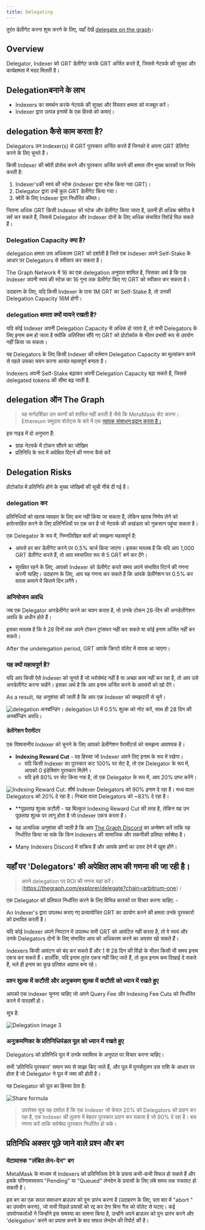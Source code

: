 ```yaml
---
title: Delegating
---
```


तुरंत डेलीगेट करना शुरू करने के लिए, यहाँ देखें [delegate on the graph](https://thegraph.com/explorer/delegate?chain=arbitrum-one)।

## Overview

Delegator, Indexer को GRT डेलीगेट करके GRT अर्जित करते हैं, जिससे नेटवर्क की सुरक्षा और कार्यक्षमता में मदद मिलती है।

<VideoEmbed title="What is Delegating?" youtube="VACg8bitnVc" />

## Delegationबनाने के लाभ

- Indexers का समर्थन करके नेटवर्क की सुरक्षा और विस्तार क्षमता को मजबूत करें।
- Indexer द्वारा उत्पन्न इनामों के एक हिस्से को कमाएं।

## delegation कैसे काम करता है?

Delegators उन Indexer(s) से GRT पुरस्कार अर्जित करते हैं जिनको वे अपना GRT डेलिगेट करने के लिए चुनते हैं।

किसी Indexer की क्वेरी प्रोसेस करने और पुरस्कार अर्जित करने की क्षमता तीन मुख्य कारकों पर निर्भर करती है:

1. Indexer'sकी स्वयं की स्टेक (Indexer द्वारा स्टेक किया गया GRT)।
2. Delegator द्वारा उन्हें कुल GRT डेलीगेट किया गया।
3. क्वेरी के लिए Indexer द्वारा निर्धारित कीमत।

जितना अधिक GRT किसी Indexer को स्टेक और डेलीगेट किया जाता है, उतनी ही अधिक क्वेरीज़ वे सर्व कर सकते हैं, जिससे Delegator और Indexer दोनों के लिए अधिक संभावित रिवॉर्ड मिल सकते हैं।

### Delegation Capacity क्या है?

delegation क्षमता उस अधिकतम GRT को दर्शाती है जिसे एक Indexer अपने Self-Stake के आधार पर Delegators से स्वीकार कर सकता है।

The Graph Network में 16 का एक delegation अनुपात शामिल है, जिसका अर्थ है कि एक Indexer अपनी स्वयं की स्टेक का 16 गुना तक डेलीगेट किए गए GRT को स्वीकार कर सकता है।

उदाहरण के लिए, यदि किसी Indexer के पास 1M GRT का Self-Stake है, तो उनकी Delegation Capacity 16M होगी।

### delegation क्षमता क्यों मायने रखती है?

यदि कोई Indexer अपनी Delegation Capacity से अधिक हो जाता है, तो सभी Delegators के लिए इनाम कम हो जाता है क्योंकि अतिरिक्त सौंपे गए GRT को प्रोटोकॉल के भीतर प्रभावी रूप से उपयोग नहीं किया जा सकता।

यह Delegators के लिए किसी Indexer की वर्तमान Delegation Capacity का मूल्यांकन करने से पहले उसका चयन करना अत्यंत महत्वपूर्ण बनाता है।

Indexers अपनी Self-Stake बढ़ाकर अपनी Delegation Capacity बढ़ा सकते हैं, जिससे delegated tokens की सीमा बढ़ जाती है.

## delegation ऑन The Graph

<VideoEmbed title="How to Acquire GRT" youtube="HVyIrMcNu7I" />

> यह मार्गदर्शिका उन चरणों को शामिल नहीं करती है जैसे कि MetaMask सेट करना। Ethereum समुदाय वॉलेट्स के बारे में एक [व्यापक संसाधन प्रदान करता है।](https://ethereum.org/en/wallets/)

इस गाइड में दो अनुभाग हैं:

- ग्राफ़ नेटवर्क में टोकन सौंपने का जोखिम
- प्रतिनिधि के रूप में अपेक्षित रिटर्न की गणना कैसे करें

## Delegation Risks

प्रोटोकॉल में प्रतिनिधि होने के मुख्य जोखिमों की सूची नीचे दी गई है।

### delegation कर

प्रतिनिधियों को खराब व्यवहार के लिए कम नहीं किया जा सकता है, लेकिन खराब निर्णय लेने को हतोत्साहित करने के लिए प्रतिनिधियों पर एक कर है जो नेटवर्क की अखंडता को नुकसान पहुंचा सकता है।

एक Delegator के रूप में, निम्नलिखित बातों को समझना महत्वपूर्ण है:

- आपसे हर बार डेलीगेट करने पर 0.5% चार्ज किया जाएगा। इसका मतलब है कि यदि आप 1,000 GRT डेलीगेट करते हैं, तो आप स्वचालित रूप से 5 GRT बर्न कर देंगे।

- सुरक्षित रहने के लिए, आपको Indexer को डेलीगेट करते समय अपने संभावित रिटर्न की गणना करनी चाहिए। उदाहरण के लिए, आप यह गणना कर सकते हैं कि आपके डेलीगेशन पर 0.5% कर वापस कमाने में कितने दिन लगेंगे।

### अनियोजन अवधि

जब एक Delegator अनडेलीगेट करने का चयन करता है, तो उनके टोकन 28-दिन की अनडेलीगेशन अवधि के अधीन होते हैं।

इसका मतलब है कि वे 28 दिनों तक अपने टोकन ट्रांसफर नहीं कर सकते या कोई इनाम अर्जित नहीं कर सकते।

After the undelegation period, GRT आपके क्रिप्टो वॉलेट में वापस आ जाएगा।

### यह क्यों महत्वपूर्ण है?

यदि आप किसी ऐसे Indexer को चुनते हैं जो भरोसेमंद नहीं है या अच्छा काम नहीं कर रहा है, तो आप उसे अनडेलीगेट करना चाहेंगे। इसका अर्थ है कि आप इनाम अर्जित करने के अवसरों को खो देंगे।

As a result, यह अनुशंसा की जाती है कि आप एक Indexer को समझदारी से चुनें।

![delegation अनबॉन्डिंग। delegation UI में 0.5% शुल्क को नोट करें, साथ ही 28 दिन की अनबॉन्डिंग अवधि।](/img/Delegation-Unbonding.png)

#### डेलीगेशन पैरामीटर

एक विश्वसनीय Indexer को चुनने के लिए आपको डेलीगेशन पैरामीटर्स को समझना आवश्यक है।

- **Indexing Reward Cut** - वह हिस्सा जो Indexer अपने लिए इनाम के रूप में रखेगा।
  - यदि किसी Indexer का पुरस्कार कट 100% पर सेट है, तो एक Delegator के रूप में, आपको 0 इंडेक्सिंग पुरस्कार मिलेंगे।
  - यदि इसे 80% पर सेट किया गया है, तो एक Delegator के रूप में, आप 20% प्राप्त करेंगे।

![Indexing Reward Cut. शीर्ष Indexer Delegators को 90% इनाम दे रहा है। मध्य वाला Delegators को 20% दे रहा है। निचला वाला Delegators को ~83% दे रहा है।](/img/Indexing-Reward-Cut.png)

- \*\*पूछताछ शुल्क कटौती - यह बिल्कुल Indexing Reward Cut की तरह है, लेकिन यह उन पूछताछ शुल्क पर लागू होता है जो Indexer एकत्र करता है।

- यह अत्यधिक अनुशंसा की जाती है कि आप [The Graph Discord](https://discord.gg/graphprotocol) का अन्वेषण करें ताकि यह निर्धारित किया जा सके कि किन Indexers की सामाजिक और तकनीकी प्रतिष्ठा सर्वश्रेष्ठ है।

- Many Indexers Discord में सक्रिय हैं और आपके प्रश्नों का उत्तर देने में खुश होंगे।

## यहाँ पर 'Delegators' की अपेक्षित लाभ की गणना की जा रही है।

> अपने delegation पर ROI की गणना यहां करें।(https://thegraph.com/explorer/delegate?chain=arbitrum-one)।

एक Delegator को प्रतिफल निर्धारित करने के लिए विभिन्न कारकों पर विचार करना चाहिए: -

An Indexer's द्वारा उपलब्ध कराए गए प्रत्यायोजित GRT का उपयोग करने की क्षमता उनके पुरस्कारों को प्रभावित करती है।

यदि कोई Indexer अपने निपटान में उपलब्ध सभी GRT को आवंटित नहीं करता है, तो वे स्वयं और उनके Delegators दोनों के लिए संभावित आय को अधिकतम करने का अवसर खो सकते हैं।

Indexers किसी आवंटन को बंद कर सकते हैं और 1 से 28 दिन की विंडो के भीतर किसी भी समय इनाम एकत्र कर सकते हैं। हालाँकि, यदि इनाम तुरंत एकत्र नहीं किए जाते हैं, तो कुल इनाम कम दिखाई दे सकते हैं, भले ही इनाम का कुछ प्रतिशत अप्राप्त बना रहे।

### प्रश्न शुल्क में कटौती और अनुक्रमण शुल्क में कटौती को ध्यान में रखते हुए

आपको एक Indexer चुनना चाहिए जो अपने Query Fee और Indexing Fee Cuts को निर्धारित करने में पारदर्शी हो।

सूत्र है:

![Delegation Image 3](/img/Delegation-Reward-Formula.png)

### अनुक्रमणिका के प्रतिनिधिमंडल पूल को ध्यान में रखते हुए

<VideoEmbed title="How to Choose the Right Indexer for Your Delegation" youtube="G0HyUZ0m_Q8" />

Delegators को प्रतिनिधि पूल में उनके स्वामित्व के अनुपात पर विचार करना चाहिए।

सभी 'प्रतिनिधि पुरस्कार' समान रूप से साझा किए जाते हैं, और पूल में पुनर्संतुलन उस राशि के आधार पर होता है जो Delegator ने पूल में जमा की होती है।

यह Delegator को पूल का हिस्सा देता है:

![Share formula](/img/Share-Forumla.png)

> उपरोक्त सूत्र यह दर्शाता है कि एक Indexer जो केवल 20% को Delegators को प्रदान कर रहा है, एक Indexer की तुलना में बेहतर पुरस्कार प्रदान कर सकता है जो 90% दे रहा है। बस गणना करें ताकि सर्वश्रेष्ठ पुरस्कार निर्धारित हो सके।

## प्रतिनिधि अक्सर पूछे जाने वाले प्रश्न और बग

### मेटामास्क "लंबित लेन-देन" बग

MetaMask के माध्यम से Indexers को प्रतिनिधित्व देने के प्रयास कभी-कभी विफल हो सकते हैं और इसके परिणामस्वरूप "Pending" या "Queued" लेनदेन के प्रयासों के लिए लंबे समय तक रुकावट हो सकती है।

इस बग का एक सरल समाधान ब्राउज़र को पुनः प्रारंभ करना है (उदाहरण के लिए, पता बार में "abort
" का उपयोग करना), जो सभी पिछले प्रयासों को रद्द कर देगा बिना गैस को वॉलेट से घटाए। कई उपयोगकर्ताओं ने जिन्होंने इस समस्या का सामना किया है, उन्होंने अपने ब्राउज़र को पुनः प्रारंभ करने और 'delegation' करने का प्रयास करने के बाद सफल लेनदेन की रिपोर्ट की है।
